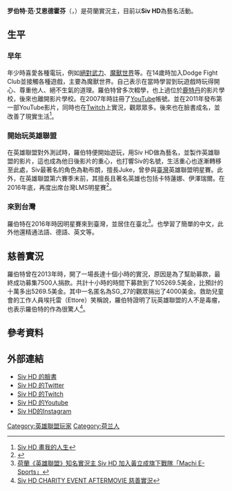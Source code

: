 {{refimprove|time=2017-01-30}}
{{NoteTA
| G1=Games
| G2=LOL
}}
'''罗伯特·范·艾恩德霍芬'''（{{lang-nl|Robbert van Eijndhoven}}，{{bd|1991年|5月18日}}）是荷蘭實況主，目前以'''Siv HD'''為藝名活動。

== 生平 ==
=== 早年 ===
年少時喜愛各種電玩，例如[[絕對武力|絕對武力]]、[[魔獸世界|魔獸世界]]等。在14歲時加入Dodge Fight Club並接觸各種遊戲，主要為魔獸世界。自己表示在當時學習到玩遊戲時玩得開心、尊重他人、絕不生氣的道理。羅伯特曾多次輟學，也上過位於[[鹿特丹|鹿特丹]]的影片學校，後來也離開影片學校。在2007年時註冊了[[YouTube|YouTube]]帳號。並在2011年發布第一部YouTube影片，同時也在[[Twitch|Twitch]]上實況，觀眾眾多。後來也在臉書成名，並改善了現實生活<ref>[https://www.youtube.com/watch?v=-CP7RoVo5j8&t Siv HD 畫我的人生]</ref>。

=== 開始玩英雄聯盟 ===
在英雄聯盟對外測試時，羅伯特便開始遊玩，用Siv HD做為藝名，並製作英雄聯盟的影片，這也成為他日後影片的重心，也打響Siv的名號，生活重心也逐漸轉移至此處，Siv最著名的角色為勒布朗，擅長Juke，曾參與[[臺灣|臺灣]]英雄聯盟明星賽。此外，在英雄聯盟第六賽季末前，其擅長且著名英雄也包括卡特蓮娜、伊澤瑞爾。在2016年底，再度出席台灣LMS明星賽<ref>{{Cite web |url=https://events.lol.garena.tw/e20161104_allstar/stars.html |title=2016LMS明星賽官網 |access-date=2017-01-30 |archive-url=https://web.archive.org/web/20170202071545/https://events.lol.garena.tw/e20161104_allstar/stars.html |archive-date=2017-02-02 |dead-url=yes }}</ref>。

=== 來到台灣 ===
羅伯特在2016年時因明星賽來到臺灣，並居住在臺北<ref>[http://yahoogames-esports.tumblr.com/post/152503634497/荷蘭英雄聯盟知名實況主-siv-hd-加入黃立成旗下戰隊machi-e-sports 荷蘭《英雄聯盟》知名實況主 Siv HD 加入黃立成旗下戰隊「Machi E-Sports」]</ref>。也學習了簡單的中文，此外他還精通法語、德語、英文等。{{請求來源}}

== 慈善實況 ==
羅伯特曾在2013年時，開了一場長達十個小時的實況，原因是為了幫助{{link-en|救助兒童會|Save The Children}}募款，最終成功募集7500人捐款。共計十小時的時間下募款到了105269.5美金，比預計的十萬多出5269.5美金。其中一名匿名為SG_27的觀眾捐出了4000美金。救助兒童會的工作人員埃托雷（Ettore）笑稱說，羅伯特證明了玩英雄聯盟的人不是毒瘤，也表示羅伯特的作為很驚人<ref>[https://www.youtube.com/watch?v=EVDN_G3u3dU Siv HD CHARITY EVENT AFTERMOVIE 慈善實況]</ref>。

== 參考資料 ==
{{reflist}}

== 外部連結 ==
*[https://www.facebook.com/sivhdonline/ Siv HD 的臉書]
*[https://twitter.com/SivHDtweets Siv HD 的Twitter]
*[https://www.twitch.tv/sivhd Siv HD 的Twitch]
*[https://www.youtube.com/user/WQLFY Siv HD 的Youtube]
*[https://instagram.com/followsiv?utm_source=ig_profile_share&igshid=f7wbz8cn5ooi  Siv HD的Instagram]

[[Category:英雄聯盟玩家|Category:英雄聯盟玩家]]
[[Category:荷兰人|Category:荷兰人]]